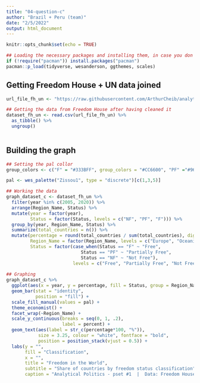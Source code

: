 ```yaml
---
title: "04-question-c"
author: "Brazil + Peru (team)"
date: "2/5/2022"
output: html_document
---
```


```r
knitr::opts_chunk$set(echo = TRUE)

## Loading the necessary packages and installing them, in case you don't have them at your computer:
if (!require("pacman")) install.packages("pacman")
pacman::p_load(tidyverse, wesanderson, ggthemes, scales)

```

## Getting Freedom House + UN data joined

```r
url_file_fh_un <- "https://raw.githubusercontent.com/ArthurCheib/analytical-politics-project/main/data/tidy-data-fh-un.csv"

## Getting the data from Freedom House after having cleaned it
dataset_fh_un <- read.csv(url_file_fh_un) %>% 
  as_tibble() %>%
  ungroup()
  
```

## Building the graph

```r
## Setting the pal collor
group_colors <- c("F" = "#333BFF", group_colors = "#CC6600", "PF" ="#9633FF")

pal <- wes_palette("Zissou1", type = "discrete")[c(1,3,5)]

## Working the data
graph_dataset_c <- dataset_fh_un %>% 
  filter(year %in% c(2005, 2020)) %>% 
  arrange(Region_Name, Status) %>% 
  mutate(year = factor(year),
         Status = factor(Status, levels = c("NF", "PF", "F"))) %>% 
  group_by(year, Region_Name, Status) %>% 
  summarize(total_countries = n()) %>% 
  mutate(percentage = round(total_countries / sum(total_countries), digits = 3),
         Region_Name = factor(Region_Name, levels = c("Europe", "Oceania", "Americas", "Africa", "Asia")),
         Status = factor(case_when(Status == "F" ~ "Free",
                            Status == "PF" ~ "Partially Free",
                            Status == "NF" ~ "Not Free"),
                         levels = c("Free", "Partially Free", "Not Free")))
  
## Graphing
graph_dataset_c %>% 
  ggplot(aes(x = year, y = percentage, fill = Status, group = Region_Name)) + 
  geom_bar(stat = "identity",
           position = "fill") +
  scale_fill_manual(values = pal) +
  theme_economist() +
  facet_wrap(~Region_Name) +
  scale_y_continuous(breaks = seq(0, 1, .2), 
                     label = percent) +
  geom_text(aes(label = str_c(percentage*100, "%")), 
            size = 3.25, colour = "white", fontface = "bold",
            position = position_stack(vjust = 0.5)) +
  labs(y = "", 
       fill = "Classification",
       x = "",
       title = "Freedom in the World",
       subtitle = "Share of countries by freedom status classification",
       caption = "Analytical Politics - pset #1  |  Data: Freedom House + UN Data")

```


